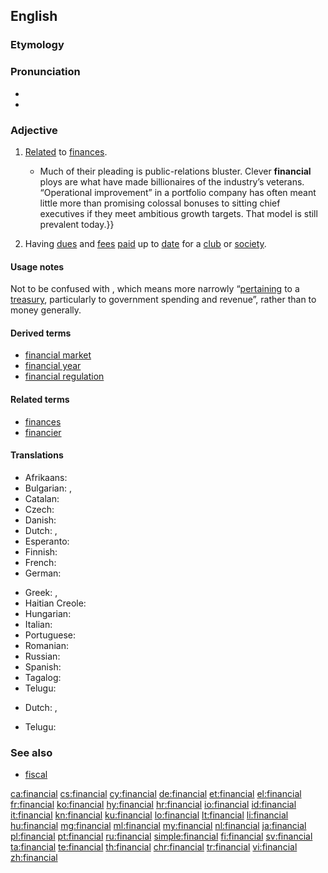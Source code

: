 ==English==

===Etymology===
{{suffix|finance|al|lang=en}}

===Pronunciation===
* {{IPA|/faɪˈnænʃəl/|/fɪˈnænʃəl/|lang=en}}
* {{audio|En-us-financial.ogg|Audio (US)|lang=en}}

===Adjective===
{{en-adj|-}}

# [[relate|Relate]]d to [[finance]]s.
#*{{quote-magazine|date=2013-06-22|volume=407|issue=8841|page=70|magazine={{w|The Economist}}
|title=[http://www.economist.com/news/finance-and-economics/21579879-buy-out-firm-really-does-focus-operational-improvements-engineers Engineers of a different kind]
|passage=Private-equity nabobs bristle at being dubbed mere financiers.{{...}}Much of their pleading is public-relations bluster. Clever '''financial''' ploys are what have made billionaires of the industry’s veterans. “Operational improvement” in a portfolio company has often meant little more than promising colossal bonuses to sitting chief executives if they meet ambitious growth targets. That model is still prevalent today.}}
# Having [[due]]s and [[fee]]s [[paid]] up to [[date]] for a [[club]] or [[society]].
#: {{usex|a ''financial'' member|lang=en}}

====Usage notes====
Not to be confused with {{term|fiscal}}, which means more narrowly “[[pertaining]] to a [[treasury]], particularly to government spending and revenue”, rather than to money generally.

====Derived terms====
* [[financial market]]
* [[financial year]]
* [[financial regulation]]

====Related terms====
* [[finances]]
* [[financier]]

====Translations====
{{trans-top|related to finances}}
* Afrikaans: {{t|af|finansiële}}
* Bulgarian: {{t|bg|финансов|sc=Cyrl}}, {{t|bg|паричен|sc=Cyrl}}
* Catalan: {{t|ca|financer}}
* Czech: {{t+|cs|finanční|m}}
* Danish: {{t|da|financiel}}
* Dutch: {{t+|nl|financieel}}, {{t+|nl|financiële}}
* Esperanto: {{t|eo|financa}}
* Finnish: {{t+|fi|taloudellinen}}
* French: {{t+|fr|financier}}
* German: {{t+|de|finanziell}}
{{trans-mid}}
* Greek: {{t+|el|οικονομικός|m|tr=oikonomikós|sc=Grek}}, {{t+|el|δημοσιονομικός|m|tr=dimosionomikós|sc=Grek}}
* Haitian Creole: {{t|ht|finansye}}
* Hungarian: {{t+|hu|pénzügyi}}
* Italian: {{t+|it|finanziario}}
* Portuguese: {{t+|pt|financeiro}}
* Romanian: {{t+|ro|financiar}}
* Russian: {{t+|ru|финансовый|tr=finánsovyj|sc=Cyrl}}
* Spanish: {{t+|es|financiero}}
* Tagalog: {{t|tl|pinansiyal}}
* Telugu: {{t|te|ఆర్ధిక|tr=ardhika|sc=Telu}}
{{trans-bottom}}

{{trans-top|paying}}
* Dutch: {{t+|nl|betalend}}, {{t+|nl|betalende}}
{{trans-mid}}
* Telugu: {{t+|te|చెల్లించు|tr=cellimcu|sc=Telu}}
{{trans-bottom}}

===See also===
* [[fiscal]]

[[ca:financial]]
[[cs:financial]]
[[cy:financial]]
[[de:financial]]
[[et:financial]]
[[el:financial]]
[[fr:financial]]
[[ko:financial]]
[[hy:financial]]
[[hr:financial]]
[[io:financial]]
[[id:financial]]
[[it:financial]]
[[kn:financial]]
[[ku:financial]]
[[lo:financial]]
[[lt:financial]]
[[li:financial]]
[[hu:financial]]
[[mg:financial]]
[[ml:financial]]
[[my:financial]]
[[nl:financial]]
[[ja:financial]]
[[pl:financial]]
[[pt:financial]]
[[ru:financial]]
[[simple:financial]]
[[fi:financial]]
[[sv:financial]]
[[ta:financial]]
[[te:financial]]
[[th:financial]]
[[chr:financial]]
[[tr:financial]]
[[vi:financial]]
[[zh:financial]]